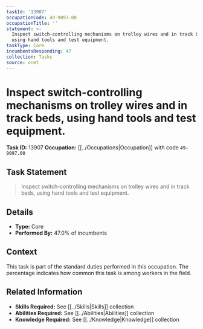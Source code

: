 ```yaml
---
taskId: '13907'
occupationCode: 49-9097.00
occupationTitle: ''
statement: >-
  Inspect switch-controlling mechanisms on trolley wires and in track beds,
  using hand tools and test equipment.
taskType: Core
incumbentsResponding: 47
collection: Tasks
source: onet
---
```

# Inspect switch-controlling mechanisms on trolley wires and in track beds, using hand tools and test equipment.

**Task ID:** 13907
**Occupation:** [[../Occupations|Occupation]] with code `49-9097.00`

## Task Statement

> Inspect switch-controlling mechanisms on trolley wires and in track beds, using hand tools and test equipment.

## Details

- **Type:** Core
- **Performed By:** 47.0% of incumbents

## Context

This task is part of the standard duties performed in this occupation. The percentage indicates how common this task is among workers in the field.

## Related Information

- **Skills Required:** See [[../Skills|Skills]] collection
- **Abilities Required:** See [[../Abilities|Abilities]] collection
- **Knowledge Required:** See [[../Knowledge|Knowledge]] collection

